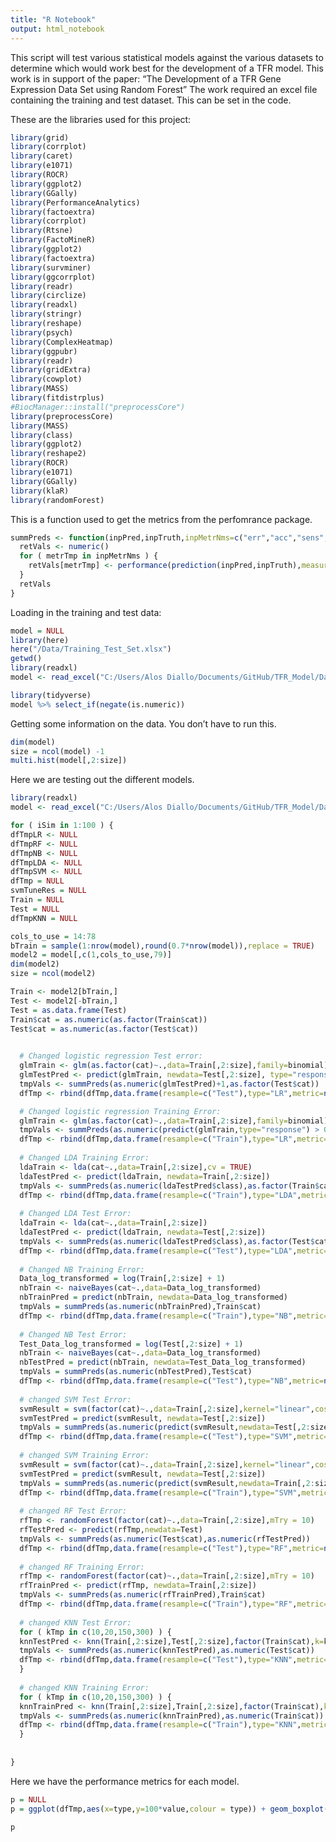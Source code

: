 ```yaml
---
title: "R Notebook"
output: html_notebook
---
```


This script will test various statistical models against the various datasets to determine which would work best for the development of a TFR model.  This work is in support of the paper: “The Development of a TFR Gene Expression Data Set using Random Forest”
The work required an excel file containing the training and test dataset.  This can be set in the code.
 

These are the libraries used for this project:
```r
library(grid)
library(corrplot)
library(caret)
library(e1071)
library(ROCR)
library(ggplot2)
library(GGally)
library(PerformanceAnalytics)
library(factoextra)
library(corrplot)
library(Rtsne)
library(FactoMineR)
library(ggplot2)
library(factoextra)
library(survminer)
library(ggcorrplot)
library(readr)
library(circlize)
library(readxl)
library(stringr)
library(reshape)
library(psych)
library(ComplexHeatmap)
library(ggpubr)
library(readr)
library(gridExtra)
library(cowplot)
library(MASS)
library(fitdistrplus)
#BiocManager::install("preprocessCore")
library(preprocessCore)
library(MASS)
library(class)
library(ggplot2)
library(reshape2)
library(ROCR)
library(e1071)
library(GGally)
library(klaR)
library(randomForest)
```

This is a function used to get the metrics from the perfomrance package. 
```r
summPreds <- function(inpPred,inpTruth,inpMetrNms=c("err","acc","sens","spec")) {
  retVals <- numeric()
  for ( metrTmp in inpMetrNms ) {
    retVals[metrTmp] <- performance(prediction(inpPred,inpTruth),measure=metrTmp)@y.values[[1]][2]
  }
  retVals
}
```


Loading in the training and test data:
```r
model = NULL
library(here)
here("/Data/Training_Test_Set.xlsx")
getwd()
library(readxl)
model <- read_excel("C:/Users/Alos Diallo/Documents/GitHub/TFR_Model/Data/Training_Test_Set.xlsx")

library(tidyverse)
model %>% select_if(negate(is.numeric))

```

Getting some information on the data.  You don't have to run this.
```r
dim(model)
size = ncol(model) -1
multi.hist(model[,2:size]) 
```

Here we are testing out the different models.

```r

library(readxl)
model <- read_excel("C:/Users/Alos Diallo/Documents/GitHub/TFR_Model/Data/Training_Test_Set.xlsx")

for ( iSim in 1:100 ) {
dfTmpLR <- NULL
dfTmpRF <- NULL
dfTmpNB <- NULL
dfTmpLDA <- NULL
dfTmpSVM <- NULL
dfTmp = NULL
svmTuneRes = NULL
Train = NULL
Test = NULL
dfTmpKNN = NULL

cols_to_use = 14:78
bTrain = sample(1:nrow(model),round(0.7*nrow(model)),replace = TRUE)
model2 = model[,c(1,cols_to_use,79)]
dim(model2)
size = ncol(model2) 

Train <- model2[bTrain,]
Test <- model2[-bTrain,]
Test = as.data.frame(Test)
Train$cat = as.numeric(as.factor(Train$cat))
Test$cat = as.numeric(as.factor(Test$cat))
  

  # Changed logistic regression Test error:
  glmTrain <- glm(as.factor(cat)~.,data=Train[,2:size],family=binomial)
  glmTestPred <- predict(glmTrain, newdata=Test[,2:size], type="response") > 0.5
  tmpVals <- summPreds(as.numeric(glmTestPred)+1,as.factor(Test$cat))
  dfTmp <- rbind(dfTmp,data.frame(resample=c("Test"),type="LR",metric=names(tmpVals),value=tmpVals))

  # Changed logistic regression Training Error:
  glmTrain <- glm(as.factor(cat)~.,data=Train[,2:size],family=binomial)
  tmpVals <- summPreds(as.numeric(predict(glmTrain,type="response") > 0.5)+1,as.factor(Train$cat))
  dfTmp <- rbind(dfTmp,data.frame(resample=c("Train"),type="LR",metric=names(tmpVals),value=tmpVals))
  
  # Changed LDA Training Error:
  ldaTrain <- lda(cat~.,data=Train[,2:size],cv = TRUE)
  ldaTestPred <- predict(ldaTrain, newdata=Train[,2:size])
  tmpVals <- summPreds(as.numeric(ldaTestPred$class),as.factor(Train$cat))
  dfTmp <- rbind(dfTmp,data.frame(resample=c("Train"),type="LDA",metric=names(tmpVals),value=tmpVals))
  
  # Changed LDA Test Error:
  ldaTrain <- lda(cat~.,data=Train[,2:size])
  ldaTestPred <- predict(ldaTrain, newdata=Test[,2:size])
  tmpVals <- summPreds(as.numeric(ldaTestPred$class),as.factor(Test$cat))
  dfTmp <- rbind(dfTmp,data.frame(resample=c("Test"),type="LDA",metric=names(tmpVals),value=tmpVals))
  
  # Changed NB Training Error:
  Data_log_transformed = log(Train[,2:size] + 1)
  nbTrain <- naiveBayes(cat~.,data=Data_log_transformed)
  nbTrainPred = predict(nbTrain, newdata=Data_log_transformed)
  tmpVals = summPreds(as.numeric(nbTrainPred),Train$cat)
  dfTmp <- rbind(dfTmp,data.frame(resample=c("Train"),type="NB",metric=names(tmpVals),value=tmpVals))
  
  # Changed NB Test Error:
  Test_Data_log_transformed = log(Test[,2:size] + 1)
  nbTrain <- naiveBayes(cat~.,data=Data_log_transformed)
  nbTestPred = predict(nbTrain, newdata=Test_Data_log_transformed)
  tmpVals = summPreds(as.numeric(nbTestPred),Test$cat)
  dfTmp <- rbind(dfTmp,data.frame(resample=c("Test"),type="NB",metric=names(tmpVals),value=tmpVals))
  
  # changed SVM Test Error:
  svmResult = svm(factor(cat)~.,data=Train[,2:size],kernel="linear",cost = 1e+02) 
  svmTestPred = predict(svmResult, newdata=Test[,2:size])
  tmpVals = summPreds(as.numeric(predict(svmResult,newdata=Test[,2:size])),Test$cat)
  dfTmp <- rbind(dfTmp,data.frame(resample=c("Test"),type="SVM",metric=names(tmpVals),value=tmpVals))
  
  # changed SVM Training Error:
  svmResult = svm(factor(cat)~.,data=Train[,2:size],kernel="linear",cost = 1e+02) 
  svmTestPred = predict(svmResult, newdata=Test[,2:size])
  tmpVals = summPreds(as.numeric(predict(svmResult,newdata=Train[,2:size])),Train$cat)
  dfTmp <- rbind(dfTmp,data.frame(resample=c("Train"),type="SVM",metric=names(tmpVals),value=tmpVals))
  
  # changed RF Test Error:
  rfTmp <- randomForest(factor(cat)~.,data=Train[,2:size],mTry = 10)
  rfTestPred <- predict(rfTmp,newdata=Test)
  tmpVals <- summPreds(as.numeric(Test$cat),as.numeric(rfTestPred))
  dfTmp <- rbind(dfTmp,data.frame(resample=c("Test"),type="RF",metric=names(tmpVals),value=tmpVals))
  
  # changed RF Training Error:
  rfTmp <- randomForest(factor(cat)~.,data=Train[,2:size],mTry = 10)
  rfTrainPred <- predict(rfTmp, newdata=Train[,2:size])
  tmpVals <- summPreds(as.numeric(rfTrainPred),Train$cat)
  dfTmp <- rbind(dfTmp,data.frame(resample=c("Train"),type="RF",metric=names(tmpVals),value=tmpVals))
  
  # changed KNN Test Error:
  for ( kTmp in c(10,20,150,300) ) {
  knnTestPred <- knn(Train[,2:size],Test[,2:size],factor(Train$cat),k=kTmp)
  tmpVals <- summPreds(as.numeric(knnTestPred),as.numeric(Test$cat))
  dfTmp <- rbind(dfTmp,data.frame(resample=c("Test"),type="KNN",metric=names(tmpVals),value=tmpVals))
  }
  
  # changed KNN Training Error:
  for ( kTmp in c(10,20,150,300) ) {
  knnTrainPred <- knn(Train[,2:size],Train[,2:size],factor(Train$cat),k=kTmp)
  tmpVals <- summPreds(as.numeric(knnTrainPred),as.numeric(Train$cat))
  dfTmp <- rbind(dfTmp,data.frame(resample=c("Train"),type="KNN",metric=names(tmpVals),value=tmpVals))
  }
  
  
}

```

Here we have the performance metrics for each model.  

```r
p = NULL
p = ggplot(dfTmp,aes(x=type,y=100*value,colour = type)) + geom_boxplot(fill="white") + geom_point() + facet_wrap(~resample+metric,ncol=4,scales="free") + xlab("") + ylab("") + theme(axis.text.x = element_text(angle = 90, hjust = 1)) + theme_bw()
```


```r
p
```


